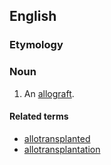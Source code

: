 ==English==

===Etymology===
{{prefix|allo|transplant|lang=en}}

===Noun===
{{en-noun}}

# An [[allograft]].

====Related terms====
* [[allotransplanted]]
* [[allotransplantation]]